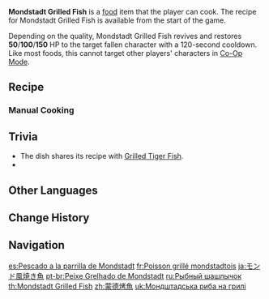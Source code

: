 {{Food Infobox
|id              = 108096
|name            = Mondstadt Grilled Fish
|description     = Fish grilled thoroughly with moderate
|desc_suspicious = fire. Sadly, it's a bit too well done. The charred smell and the dry texture are not too impressive.
|desc_basic      = fire, making it completely dry and crispy. The sprinkled pepper on top brings out the freshness of the fish.
|desc_delicious  = fire, locking the delicious juices inside the meat under the crispy skin. A small bite is all that's needed to unlock its wondrous and delicious taste.
|type            = Recovery Dishes
|effectType      = Revive
|effect          = Revives a character and restores (var1) HP.
|eff_att1        = Revive
|eff_att2        = HP Restore
|eff_att3        = HP Restore Percent
|eff_suspicious1 = 50
|eff_basic1      = 100
|eff_delicious1  = 150
|quality         = 1
|variant         = Definitely Not Bar Food!
|region          = Mondstadt
|recipe          = Available by default
}}
'''Mondstadt Grilled Fish''' is a [[food]] item that the player can cook. The recipe for Mondstadt Grilled Fish is available from the start of the game.

Depending on the quality, Mondstadt Grilled Fish revives and restores '''50'''/'''100'''/'''150''' HP to the target fallen character with a 120-second cooldown. Like most foods, this cannot target other players' characters in [[Co-Op Mode]].

{{Special Dish|Diona|Definitely Not Bar Food!}}

==Recipe==
{{Recipe
|type = Cooking
|Fish = 1
|Pepper = 1
|sort = Fish;Pepper
}}

===Manual Cooking===
{{Manual Cooking}}

==Trivia==
* The dish shares its recipe with [[Grilled Tiger Fish]].
* {{Related Items|type=variant}}

==Other Languages==
{{Other Languages
|en      = Mondstadt Grilled Fish
|zhs     = 蒙德烤鱼
|zhs_rm  = Méngdé Kǎo Yú
|zht     = 蒙德烤魚
|zht_rm  = Méngdé Kǎo Yú
|zh_tl   = Mondstadt Grilled Fish
|ja      = モンド風焼き魚
|ja_rm   = Mondo-fuu Yakizakana
|ja_tl   = Mondstadt-Style Grilled Fish
|ko      = 몬드 생선구이
|ko_rm   = Mondeu Saengseongui
|ko_tl   = Mondstadt Grilled Fish
|es      = Pescado a la parrilla de Mondstadt
|es_tl   = Mondstadt Grilled Fish
|fr      = Poisson grillé mondstadtois
|fr_tl   = Mondstadt Grilled Fish
|ru      = Рыбный шашлычок
|ru_tl   = Small Fish Skewer
|th      = Mondstadt Grilled Fish
|vi      = Cá Nướng Mondstadt
|vi_tl   = Mondstadt Grilled Fish
|de      = Gegrillter Fischspieß
|de_tl   = Grilled Fish Skewer
|id      = Mondstadt Grilled Fish
|pt      = Peixe Grelhado de Mondstadt
|pt_tl   = Grilled Fish from Mondstadt
|tr      = Mondstadt Usulü Izgara Balık
|tr_tl   = Mondstadt-Style Grilled Fish
|it      = Pesce alla griglia di Mondstadt
|it_tl   = Mondstadt Grilled Fish
}}

==Change History==
{{Change History|1.0}}

==Navigation==
{{Food Navbox}}

[[es:Pescado a la parrilla de Mondstadt]]
[[fr:Poisson grillé mondstadtois]]
[[ja:モンド風焼き魚]]
[[pt-br:Peixe Grelhado de Mondstadt]]
[[ru:Рыбный шашлычок]]
[[th:Mondstadt Grilled Fish]]
[[zh:蒙德烤魚]]
[[uk:Мондштадська риба на грилі]]